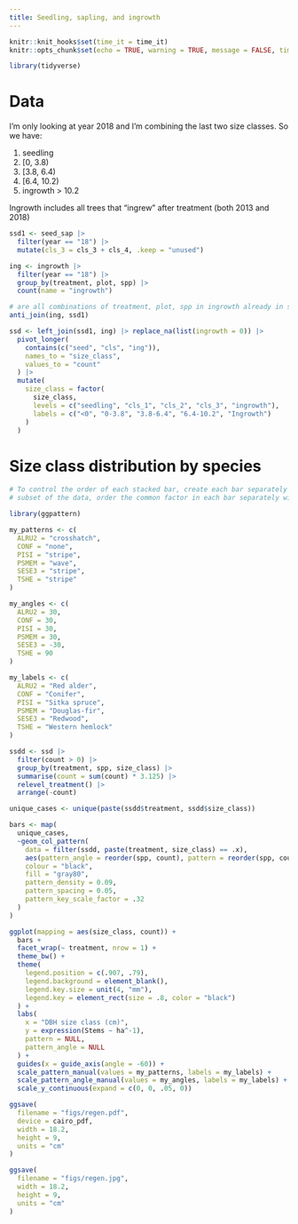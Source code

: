 ```yaml
---
title: Seedling, sapling, and ingrowth
---
```


```r
knitr::knit_hooks$set(time_it = time_it)
knitr::opts_chunk$set(echo = TRUE, warning = TRUE, message = FALSE, time_it = TRUE)
```

```r
library(tidyverse)
```

# Data

I'm only looking at year 2018 and I'm combining the last two size classes. So we have:

 1. seedling
 2. [0, 3.8)
 3. [3.8, 6.4)
 4. [6.4, 10.2)
 5. ingrowth > 10.2

Ingrowth includes all trees that "ingrew" after treatment (both 2013 and 2018)

```r

ssd1 <- seed_sap |>
  filter(year == "18") |>
  mutate(cls_3 = cls_3 + cls_4, .keep = "unused")

ing <- ingrowth |>
  filter(year == "18") |>
  group_by(treatment, plot, spp) |>
  count(name = "ingrowth")

# are all combinations of treatment, plot, spp in ingrowth already in saplings/seedlings?
anti_join(ing, ssd1)

ssd <- left_join(ssd1, ing) |> replace_na(list(ingrowth = 0)) |>
  pivot_longer(
    contains(c("seed", "cls", "ing")),
    names_to = "size_class",
    values_to = "count"
  ) |>
  mutate(
    size_class = factor(
      size_class,
      levels = c("seedling", "cls_1", "cls_2", "cls_3", "ingrowth"),
      labels = c("<0", "0-3.8", "3.8-6.4", "6.4-10.2", "Ingrowth")
    )
  )

```


# Size class distribution by species

```r

# To control the order of each stacked bar, create each bar separately from a
# subset of the data, order the common factor in each bar separately with "reorder"

library(ggpattern)

my_patterns <- c(
  ALRU2 = "crosshatch",
  CONF = "none",
  PISI = "stripe",
  PSMEM = "wave",
  SESE3 = "stripe",
  TSHE = "stripe"
)

my_angles <- c(
  ALRU2 = 30,
  CONF = 30,
  PISI = 30,
  PSMEM = 30,
  SESE3 = -30,
  TSHE = 90
)

my_labels <- c(
  ALRU2 = "Red alder",
  CONF = "Conifer",
  PISI = "Sitka spruce",
  PSMEM = "Douglas-fir",
  SESE3 = "Redwood",
  TSHE = "Western hemlock"
)

ssdd <- ssd |>
  filter(count > 0) |>
  group_by(treatment, spp, size_class) |>
  summarise(count = sum(count) * 3.125) |>
  relevel_treatment() |>
  arrange(-count)

unique_cases <- unique(paste(ssdd$treatment, ssdd$size_class))

bars <- map(
  unique_cases, 
  ~geom_col_pattern(
    data = filter(ssdd, paste(treatment, size_class) == .x),
    aes(pattern_angle = reorder(spp, count), pattern = reorder(spp, count)),
    colour = "black",
    fill = "gray80",
    pattern_density = 0.09,
    pattern_spacing = 0.05,
    pattern_key_scale_factor = .32
  )
)

ggplot(mapping = aes(size_class, count)) +
  bars +
  facet_wrap(~ treatment, nrow = 1) +
  theme_bw() +
  theme(
    legend.position = c(.907, .79),
    legend.background = element_blank(),
    legend.key.size = unit(4, "mm"),
    legend.key = element_rect(size = .8, color = "black")
  ) +
  labs(
    x = "DBH size class (cm)",
    y = expression(Stems ~ ha^-1),
    pattern = NULL,
    pattern_angle = NULL
  ) + 
  guides(x = guide_axis(angle = -60)) +
  scale_pattern_manual(values = my_patterns, labels = my_labels) +
  scale_pattern_angle_manual(values = my_angles, labels = my_labels) +
  scale_y_continuous(expand = c(0, 0, .05, 0))

ggsave(
  filename = "figs/regen.pdf",
  device = cairo_pdf,
  width = 18.2,
  height = 9,
  units = "cm"
)

ggsave(
  filename = "figs/regen.jpg",
  width = 18.2,
  height = 9,
  units = "cm"
)

```
